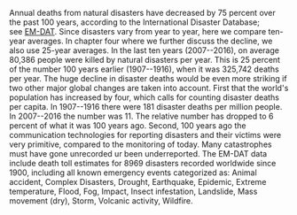 Annual deaths from natural disasters have decreased by 75 percent over the past 100 years, according to the International Disaster Database; see [EM-DAT](http://www.emdat.be/). Since disasters vary from year to year, here we compare ten-year averages. In chapter four where we further discuss the decline, we also use 25-year averages. In the last ten years (2007--2016), on average 80,386 people were killed by natural disasters per year. This is 25 percent of the number 100 years earlier (1907--1916), when it was 325,742 deaths per year. The huge decline in disaster deaths would be even more striking if two other major global changes are taken into account. First that the world's population has increased by four, which calls for counting disaster deaths per capita. In 1907--1916 there were 181 disaster deaths per million people. In 2007--2016 the number was 11. The relative number has dropped to 6 percent of what it was 100 years ago. Second, 100 years ago the communication technologies for reporting disasters and their victims were very primitive, compared to the monitoring of today. Many catastrophes must have gone unrecorded ur been underreported. The EM-DAT data include death toll estimates for 8969 disasters recorded worldwide since 1900, including all known emergency events categorized as: Animal accident, Complex Disasters, Drought, Earthquake, Epidemic, Extreme temperature, Flood, Fog, Impact, Insect infestation, Landslide, Mass movement (dry), Storm, Volcanic activity, Wildfire.